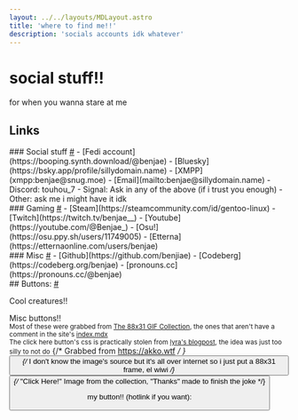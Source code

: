 ```yaml
---
layout: ../../layouts/MDLayout.astro
title: 'where to find me!!'
description: 'socials accounts idk whatever'
---
```


# social stuff!! <a class="fragment" href="./"></a>
for when you wanna stare at me

## Links
<div id="social">
### Social stuff <a class="fragment" href="#social">#</a>
- [Fedi account](https://booping.synth.download/@benjae)
- [Bluesky](https://bsky.app/profile/sillydomain.name)
- [XMPP](xmpp:benjae@snug.moe)
- [Email](mailto:benjae@sillydomain.name)
- Discord: touhou_7
- Signal: Ask in any of the above (if i trust you enough)
- Other: ask me i might have it idk
</div>

<div id="games">
### Gaming <a class="fragment" href="#games">#</a>
- [Steam](https://steamcommunity.com/id/gentoo-linux)
- [Twitch](https://twitch.tv/benjae__)
- [Youtube](https://youtube.com/@Benjae_)
- [Osu!](https://osu.ppy.sh/users/11749005)
- [Etterna](https://etternaonline.com/users/benjae)
</div>

<div id="misc">
### Misc <a class="fragment" href="#misc">#</a>
- [Github](https://github.com/benjiae)
- [Codeberg](https://codeberg.org/benjae)
- [pronouns.cc](https://pronouns.cc/@benjae)
</div>

<div id="buttons">
## Buttons: <a class="fragment" href="#buttons">#</a>

Cool creatures!!
<Buttons />
<div class="js" id="ivy" style="display:none">
    <input type="button" value="one hundred ivy buttons" onclick="ivy()">&nbsp;</input>
    <a href="https://mk.absturztau.be/notes/acgmxepnyvrz01er">(the joke)</a>
    <br />
</div>

Misc buttons!! \
<small>Most of these were grabbed from [The 88x31 GIF Collection](https://cyber.dabamos.de/88x31/), the ones that aren't have a comment in the site's [index.mdx](https://codeberg.org/benjae/pages/src/branch/main/src/pages/index.mdx)</small> \
<small>The click here button's css is practically stolen from [lyra's blogpost](https://lyra.horse/blog/2025/08/you-dont-need-js/), the idea was just too silly to not do</small>
<ButtonLink image="/assets/buttons/akkowtf.png" href="https://akko.wtf" alt="Luna Nova" /> {/* Grabbed from https://akko.wtf */ }
<Button image="/assets/buttons/misc/elwiwi.png" alt="el wiwi" /> {/* I don't know the image's source but it's all over internet so i just put a 88x31 frame, el wiwi */}
<Button image="/assets/buttons/misc/miku.gif" alt="This site is Miku approved" />
<ButtonLink image="/assets/buttons/misc/ezgif2.gif" alt="Swatch" href="https://deltarune.wiki/w/Swatch" />
<ButtonLink image="/assets/buttons/misc/firefox.gif" alt="Firefox Now!" href="https://www.firefox.com" />
<ButtonLink image="/assets/buttons/misc/jellyfin.gif" alt="Jellyfin" href="https://jellyfin.org/" />
<ClickHere /> {/* "Click Here!" Image from the collection, "Thanks" made to finish the joke */}
<ButtonLink image="/assets/buttons/misc/neovim.gif" alt="Made with neovim" href="https://neovim.io/" />
<ButtonLink image="/assets/buttons/misc/soulseek.gif" alt="Soulseek" href="https://www.slsknet.org/" />

my button!! (hotlink if you want):
<ButtonLink image="/assets/buttons/benjae.png" href="https://sillydomain.name" alt="benjae!!!" title="benjae!!!"/>
</div>

<script>{`
    const jsstuff = document.querySelector(".js");
    jsstuff.style.display = "block";

    function ivy() {
        const ivy_div = document.querySelector("#ivy");
        const ivy_button = document.querySelector("a[href='https://i1vy.moe']").outerHTML
        let fragment = new DocumentFragment();
        det = document.createElement("details")
        det.open = true
        det.innerHTML = "<summary>the one hundred ivy buttons <input type='button' value='remove' onclick='kill_ivy(this)'</summary>"
        fragment.append(det)
        for(let i=0; i<=100; i++) {
            let meow = document.createElement("a");
            meow.innerHTML = ivy_button
            det.append(meow)
        }
        ivy_div.append(fragment)
    }
    function kill_ivy(button) {
        button.parentNode.parentNode.remove()
    }
`}
</script>
